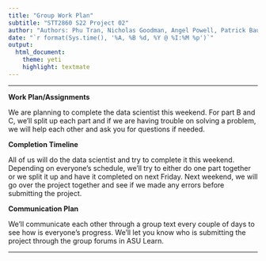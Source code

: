 ```yaml
---
title: "Group Work Plan"
subtitle: "STT2860 S22 Project 02"
author: "Authors: Phu Tran, Nicholas Goodman, Angel Powell, Patrick Bautista"
date: "`r format(Sys.time(), '%A, %B %d, %Y @ %I:%M %p')`"
output: 
  html_document: 
    theme: yeti
    highlight: textmate
---
```

***

**Work Plan/Assignments**

We are planning to complete the data scientist this weekend. For part B and C, we'll split up each part and if we are having trouble on solving a problem, we will help each other and ask you for questions if needed. 

**Completion Timeline**

All of us will do the data scientist and try to complete it this weekend. Depending on everyone's schedule, we'll try to either do one part together or we split it up and have it completed on next Friday. Next weekend, we will go over the project together and see if we made any errors before submitting the project.

**Communication Plan**

We'll communicate each other through a group text every couple of days to see how is everyone's progress. We'll let you know who is submitting the project through the group forums in ASU Learn. 

***

